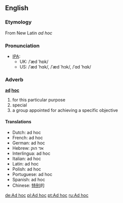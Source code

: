 ==English==
===Etymology===
From New Latin ''ad hoc''

===Pronunciation===
*[[IPA]]:
**UK: /ˈæd ˈhɒk/ 
**US: /ˈæd ˈhɑk/, /ˈæd ˈhɔk/, /ˈɑd ˈhɑk/

===Adverb===
'''[[ad]] [[hoc]]'''

# for this particular purpose
# special
# a group appointed for achieving a specific objective

==== Translations ====
*Dutch: ad hoc
*French: ad hoc 
*German: ad hoc 
*Hebrew: אד הוק
*Interlingua: ad hoc 
*Italian: ad hoc
*Latin: ad hoc
*Polish: ad hoc
*Portuguese: ad hoc
*Spanish: ad hoc
*Chinese: [[特别]]的

[[de:Ad hoc]]
[[pl:Ad hoc]]
[[pt:Ad hoc]]
[[ru:Ad hoc]]